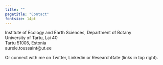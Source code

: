 ```yaml
---
title: ""
pagetitle: "Contact"
fontsize: 14pt
---
```

<title>Contact</title>
<link rel="shortcut icon" href="data/imageTitle.png" type="image/png">
<link rel="stylesheet" href="styles.css" type="text/css">

Institute of Ecology and Earth Sciences, Department of Botany<br>
University of Tartu, Lai 40<br>
Tartu 51005, Estonia<br>
aurele.toussaint@ut.ee<br>

  Or connect with me on Twitter, Linkedin or ResearchGate (links in top right).